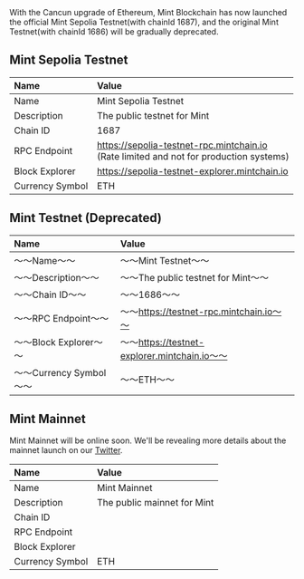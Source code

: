 
<Callout type="warning">
With the Cancun upgrade of Ethereum, Mint Blockchain has now launched the official Mint Sepolia Testnet(with chainId 1687), and the original Mint Testnet(with chainId 1686) will be gradually deprecated.
</Callout>

## Mint Sepolia Testnet

| Name            | Value                                                                                 |
| :-------------- | :------------------------------------------------------------------------------------ |
| Name            | Mint Sepolia Testnet                                                                          |
| Description     | The public testnet for Mint                                                           |
| Chain ID        | 1687                                                                                  |
| RPC Endpoint    | https://sepolia-testnet-rpc.mintchain.io <br /> (Rate limited and not for production systems) |
| Block Explorer  | https://sepolia-testnet-explorer.mintchain.io                                                 |
| Currency Symbol | ETH   

## Mint Testnet (Deprecated)

| Name            | Value                                                                                 |
| :-------------- | :------------------------------------------------------------------------------------ |
| ～～Name～～      | ～～Mint Testnet～～                                                                          |
| ～～Description～～  | ～～The public testnet for Mint～～                                                           |
| ～～Chain ID～～     | ～～1686～～                                                                                  |
| ～～RPC Endpoint～～   | ～～https://testnet-rpc.mintchain.io～～                                                 |
| ～～Block Explorer～～  | ～～https://testnet-explorer.mintchain.io～～                                                |
| ～～Currency Symbol～～ | ～～ETH～～                                                                                   |

## Mint Mainnet

Mint Mainnet will be online soon. We'll be revealing more details about the mainnet launch on our [Twitter](https://twitter.com/Mint_Blockchain).

| Name            | Value                       |
| :-------------- | :-------------------------- |
| Name            | Mint Mainnet                |
| Description     | The public mainnet for Mint |
| Chain ID        |                             |
| RPC Endpoint    |                             |
| Block Explorer  |                             |
| Currency Symbol | ETH                         |
